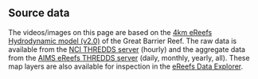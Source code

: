 ## Source data

The videos/images on this page are based on the [4km eReefs Hydrodynamic model
(v2.0)](https://research.csiro.au/ereefs/models/) of the Great Barrier Reef.
The raw data is available from the [NCI THREDDS
server](https://thredds.nci.org.au/thredds/catalog/fx3/gbr4_v2/catalog.html) (hourly) and the aggregate data from the [AIMS eReefs THREDDS
server](https://thredds.ereefs.aims.gov.au/thredds/catalog/catalog.html)
(daily, monthly, yearly, all). These map layers are also available for
inspection in the [eReefs Data Explorer](https://portal.ereefs.info/).
